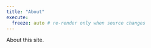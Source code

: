 ```yaml
---
title: "About"
execute:
  freeze: auto # re-render only when source changes
---
```


About this site.
